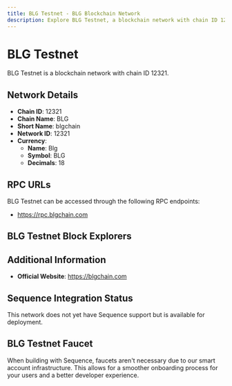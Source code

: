 ```yaml
--- 
title: BLG Testnet - BLG Blockchain Network
description: Explore BLG Testnet, a blockchain network with chain ID 12321. Learn about its native currency, Blg, and how to interact with the network.
---
```


# BLG Testnet

BLG Testnet is a blockchain network with chain ID 12321.

## Network Details

- **Chain ID**: 12321
- **Chain Name**: BLG
- **Short Name**: blgchain
- **Network ID**: 12321
- **Currency**: 
  - **Name**: Blg
  - **Symbol**: BLG
  - **Decimals**: 18

## RPC URLs

BLG Testnet can be accessed through the following RPC endpoints:

- https://rpc.blgchain.com

## BLG Testnet Block Explorers



## Additional Information

- **Official Website**: https://blgchain.com

## Sequence Integration Status

This network does not yet have Sequence support but is available for deployment.

## BLG Testnet Faucet

When building with Sequence, faucets aren't necessary due to our smart account infrastructure. This allows for a smoother onboarding process for your users and a better developer experience.
